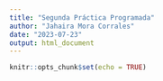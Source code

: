```yaml
---
title: "Segunda Práctica Programada"
author: "Jahaira Mora Corrales"
date: "2023-07-23"
output: html_document
---
```


```r
knitr::opts_chunk$set(echo = TRUE)

```

